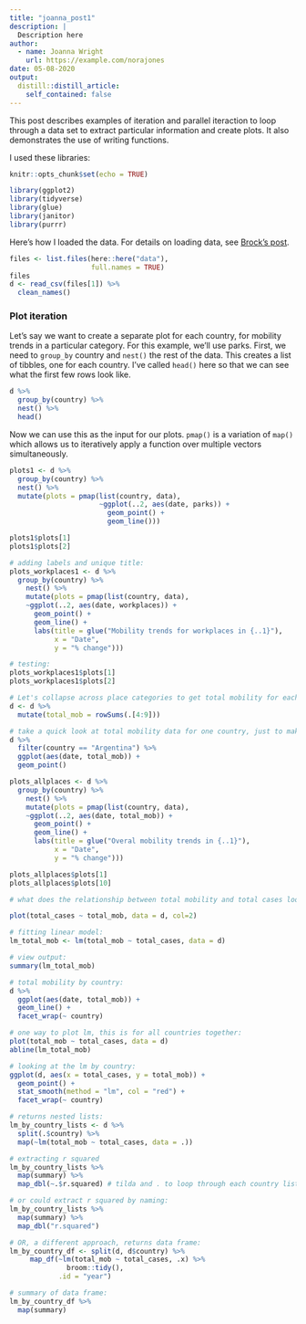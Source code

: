 ```yaml
---
title: "joanna_post1"
description: |
  Description here
author:
  - name: Joanna Wright
    url: https://example.com/norajones
date: 05-08-2020
output:
  distill::distill_article:
    self_contained: false
---
```


This post describes examples of iteration and parallel iteraction to loop through a data set to extract particular information and create plots. It also demonstrates the use of writing functions. 

I used these libraries: 
```r
knitr::opts_chunk$set(echo = TRUE)

library(ggplot2)
library(tidyverse)
library(glue)
library(janitor)
library(purrr)

```

Here's how I loaded the data. For details on loading data, see [Brock's post](link here).

```r

files <- list.files(here::here("data"),
                    full.names = TRUE)
files
d <- read_csv(files[1]) %>%
  clean_names()

```

### Plot iteration 
Let's say we want to create a separate plot for each country, for mobility trends in a particular category. For this example, we'll use parks. First, we need to `group_by` country and `nest()` the rest of the data. This creates a list of tibbles, one for each country. I've called `head()` here so that we can see what the first few rows look like. 

```r

d %>%
  group_by(country) %>% 
  nest() %>%
  head()

```

Now we can use this as the input for our plots. `pmap()` is a variation of `map()` which allows us to iteratively apply a function over multiple vectors simultaneously. 


```r

plots1 <- d %>%
  group_by(country) %>% 
  nest() %>% 
  mutate(plots = pmap(list(country, data),
                      ~ggplot(..2, aes(date, parks)) +
                        geom_point() + 
                        geom_line()))

plots1$plots[1]
plots1$plots[2]

```

```r

# adding labels and unique title: 
plots_workplaces1 <- d %>%
  group_by(country) %>% 
    nest() %>%
    mutate(plots = pmap(list(country, data),
    ~ggplot(..2, aes(date, workplaces)) +
      geom_point() + 
      geom_line() + 
      labs(title = glue("Mobility trends for workplaces in {..1}"),
           x = "Date", 
           y = "% change")))

# testing: 
plots_workplaces1$plots[1]
plots_workplaces1$plots[2]

```

```r

# Let's collapse across place categories to get total mobility for each day, in each country:
d <- d %>%
  mutate(total_mob = rowSums(.[4:9]))

# take a quick look at total mobility data for one country, just to make sure the rowSums worked like we'd expect: 
d %>% 
  filter(country == "Argentina") %>%
  ggplot(aes(date, total_mob)) +
  geom_point()

plots_allplaces <- d %>%
  group_by(country) %>% 
    nest() %>%
    mutate(plots = pmap(list(country, data),
    ~ggplot(..2, aes(date, total_mob)) +
      geom_point() + 
      geom_line() + 
      labs(title = glue("Overal mobility trends in {..1}"),
           x = "Date", 
           y = "% change")))

plots_allplaces$plots[1]
plots_allplaces$plots[10]

```

```r

# what does the relationship between total mobility and total cases look like?

plot(total_cases ~ total_mob, data = d, col=2)

# fitting linear model:
lm_total_mob <- lm(total_mob ~ total_cases, data = d)

# view output:
summary(lm_total_mob)

# total mobility by country: 
d %>%
  ggplot(aes(date, total_mob)) +
  geom_line() +
  facet_wrap(~ country)

# one way to plot lm, this is for all countries together: 
plot(total_mob ~ total_cases, data = d)
abline(lm_total_mob)

# looking at the lm by country: 
ggplot(d, aes(x = total_cases, y = total_mob)) + 
  geom_point() +
  stat_smooth(method = "lm", col = "red") +
  facet_wrap(~ country)

```

```r

# returns nested lists: 
lm_by_country_lists <- d %>% 
  split(.$country) %>% 
  map(~lm(total_mob ~ total_cases, data = .))

# extracting r squared 
lm_by_country_lists %>% 
  map(summary) %>% 
  map_dbl(~.$r.squared) # tilda and . to loop through each country list and extract r squared

# or could extract r squared by naming: 
lm_by_country_lists %>% 
  map(summary) %>% 
  map_dbl("r.squared")

# OR, a different approach, returns data frame: 
lm_by_country_df <- split(d, d$country) %>%
     map_df(~lm(total_mob ~ total_cases, .x) %>%
              broom::tidy(),
            .id = "year")

# summary of data frame:  
lm_by_country_df %>%
  map(summary)

```


